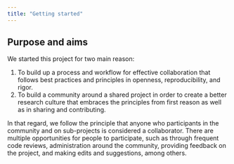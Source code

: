 ```yaml
---
title: "Getting started"
---
```


## Purpose and aims

We started this project for two main reason:

1.  To build up a process and workflow for effective collaboration that
    follows best practices and principles in openness, reproducibility,
    and rigor.
2.  To build a community around a shared project in order to create a
    better research culture that embraces the principles from first
    reason as well as in sharing and contributing.

In that regard, we follow the principle that anyone who participants in
the community and on sub-projects is considered a collaborator. There
are multiple opportunities for people to participate, such as through
frequent code reviews, administration around the community, providing
feedback on the project, and making edits and suggestions, among others.

<!-- ## Next steps -->

<!-- 1.  Get familiar with this website and with the -->
